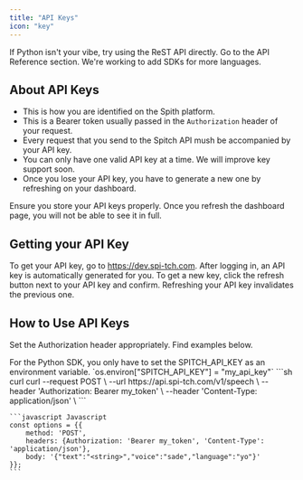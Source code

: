 ```yaml
---
title: "API Keys"
icon: "key"
---
```


<Tip>
    If Python isn't your vibe, try using the ReST API directly. Go to the API Reference section.
    We're working to add SDKs for more languages.
</Tip>

## About API Keys
- This is how you are identified on the Spith platform.
- This is a Bearer token usually passed in the `Authorization` header of your request.
- Every request that you send to the Spitch API mush be accompanied by your API key.
- You can only have one valid API key at a time. We will improve key support soon.
- Once you lose your API key, you have to generate a new one by refreshing on your dashboard.

<Warning>
    Ensure you store your API keys properly. Once you refresh the dashboard page, you will not be able to see it in full.
</Warning>

## Getting your API Key

To get your API key, go to https://dev.spi-tch.com. After logging in, an API key is automatically generated for you.
To get a new key, click the refresh button next to your API key and confirm.
<Note>
    Refreshing your API key invalidates the previous one.
</Note>

## How to Use API Keys
Set the Authorization header appropriately.
Find examples below.

<Note>
    For the Python SDK, you only have to set the SPITCH_API_KEY as an environment variable.
    `os.environ["SPITCH_API_KEY"] = "my_api_key"`
</Note>

<CodeGroup>
    ```sh curl
    curl --request POST \
    --url https://api.spi-tch.com/v1/speech \
    --header 'Authorization: Bearer my_token' \
    --header 'Content-Type: application/json' \
    ```

    ```javascript Javascript
    const options = {{
        method: 'POST',
        headers: {Authorization: 'Bearer my_token', 'Content-Type': 'application/json'},
        body: '{"text":"<string>","voice":"sade","language":"yo"}'
    }};
    ```
</CodeGroup>
